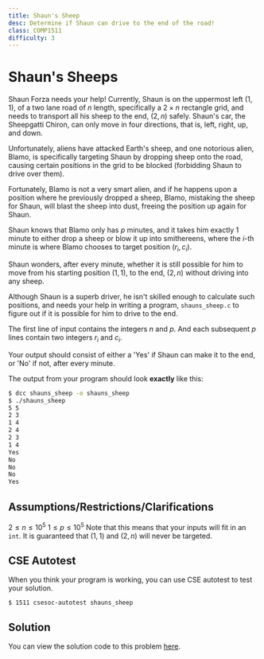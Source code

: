 ```yaml
---
title: Shaun's Sheep
desc: Determine if Shaun can drive to the end of the road!
class: COMP1511
difficulty: 3
---
```

# Shaun's Sheeps
Shaun Forza needs your help! Currently, Shaun is on the uppermost left  $(1, 1)$, of a two lane road of $n$ length, specifically a $2 \times n$ rectangle grid, and needs to transport all his sheep to the end, $(2, n)$ safely. Shaun's car, the Sheepgatti Chiron, can only move in four directions, that is, left, right, up, and down. 

Unfortunately, aliens have attacked Earth's sheep, and one notorious alien, Blamo, is specifically targeting Shaun by dropping sheep onto the road, causing certain positions in the grid to be blocked (forbidding Shaun to drive over them). 

Fortunately, Blamo is not a very smart alien, and if he happens upon a position where he previously dropped a sheep, Blamo, mistaking the sheep for Shaun, will blast the sheep into dust, freeing the position up again for Shaun. 

Shaun knows that Blamo only has $p$ minutes, and it takes him exactly 1 minute to either drop a sheep or blow it up into smithereens, where the $i$-th minute is where Blamo chooses to target position $(r_{i}, c_{i})$. 

Shaun wonders, after every minute, whether it is still possible for him to move from his starting position $(1, 1)$, to the end, $(2, n)$ without driving into any sheep.

Although Shaun is a superb driver, he isn't skilled enough to calculate such positions, and needs your help in writing a program, `shauns_sheep.c` to figure out if it is possible for him to drive to the end.

The first line of input contains the integers $n$ and $p$.
And each subsequent $p$ lines contain two integers $r_{i}$ and $c_{i}$.

Your output should consist of either a 'Yes' if Shaun can make it to the end, or 'No' if not, after every minute.

The output from your program should look **exactly** like this:
```bash
$ dcc shauns_sheep -o shauns_sheep
$ ./shauns_sheep
5 5
2 3
1 4
2 4
2 3
1 4
Yes
No
No
No
Yes
```

## Assumptions/Restrictions/Clarifications
$2 \leq n \leq 10^5$
$1 \leq p \leq 10^5$
Note that this means that your inputs will fit in an `int`.
It is guaranteed that $(1, 1)$ and $(2, n)$ will never be targeted.

## CSE Autotest

When you think your program is working, you can use CSE autotest to test your solution.

```bash:~/1511-revision/shauns_sheep
$ 1511 csesoc-autotest shauns_sheep
```


## Solution

You can view the solution code to this problem [here](https://github.com/csesoc/comp1511-revision-t1-2022/blob/master/solutions/shauns_sheep/solution.c).
